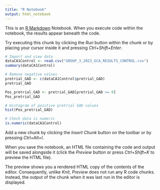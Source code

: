 ```yaml
---
title: "R Notebook"
output: html_notebook
---
```


This is an [R Markdown](http://rmarkdown.rstudio.com) Notebook. When you execute code within the notebook, the results appear beneath the code. 

Try executing this chunk by clicking the *Run* button within the chunk or by placing your cursor inside it and pressing *Ctrl+Shift+Enter*. 

```r
# Import and view data
dataCA1Control <- read.csv("GROUP_3_2023_GCA_RESULTS_CONTROL.csv")
summary(dataCA1Control)

```


```r
# Remove negative values
pretrial_GAD <- c(dataCA1Control$pretrial_GAD)
pretrial_GAD

```


```r
Pos_pretrial_GAD <- pretrial_GAD[pretrial_GAD >= 0]
Pos_pretrial_GAD

```


```r
# Histogram of positive pretrial GAD values
hist(Pos_pretrial_GAD)

```
```r
# Check data is numeric
is.numeric(dataCA1Control)

```


Add a new chunk by clicking the *Insert Chunk* button on the toolbar or by pressing *Ctrl+Alt+I*.

When you save the notebook, an HTML file containing the code and output will be saved alongside it (click the *Preview* button or press *Ctrl+Shift+K* to preview the HTML file).

The preview shows you a rendered HTML copy of the contents of the editor. Consequently, unlike *Knit*, *Preview* does not run any R code chunks. Instead, the output of the chunk when it was last run in the editor is displayed.
